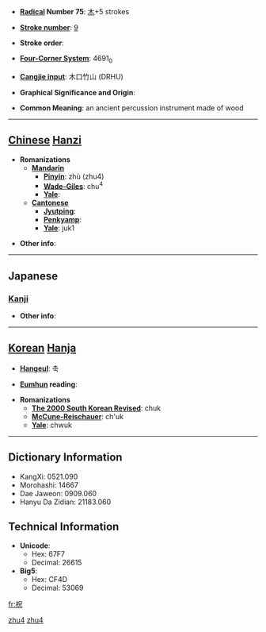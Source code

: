 * '''[[Wiktionary:Chinese radical index| Radical]] Number 75''': [[Wiktionary:Chinese radical index 木|木]]+5 strokes

* '''[[Wiktionary:Chinese total strokes index|Stroke number]]''': [[Wiktionary:Chinese total strokes index 9|9]]

* '''Stroke order''': 

* '''[[Wiktionary:Chinese four corner index|Four-Corner System]]''': 4691<sub>0</sub>

* '''[[Wiktionary:Chinese Cangjie index|Cangjie input]]''': 木口竹山 (DRHU)

* '''Graphical Significance and Origin''': 

* '''Common Meaning''': an ancient percussion instrument made of wood

----

== [[Chinese]] [[Hanzi]] ==

* '''Romanizations'''
** '''[[Mandarin]]'''
*** '''[[Pinyin]]''': zhù (zhu4)
*** '''[[Wade-Giles]]''': chu<sup>4</sup>
*** '''[[Yale]]''': 
** '''[[Cantonese]]'''
*** '''[[Jyutping]]''':
*** '''[[Penkyamp]]''': 
*** '''[[Yale]]''': juk1

* '''Other info''': 

----

==Japanese==
===[[Kanji]]===
{{kanji|on readings=[[しゅく]] (shuku)
|kun readings=
}}

* '''Other info''':  

----

== [[Korean]] [[Hanja]] ==

* '''[[Hangeul]]''': 축

* '''[[Eumhun]] reading''': 

* '''Romanizations'''
** '''[[The 2000 South Korean Revised Romanization|The 2000 South Korean Revised]]''': chuk
** '''[[McCune-Reischauer]]''': ch'uk
** '''[[Yale]]''': chwuk

----

== Dictionary Information ==

* KangXi: 0521.090
* Morohashi: 14667
* Dae Jaweon: 0909.060
* Hanyu Da Zidian: 21183.060

== Technical Information ==

* '''Unicode''':
** Hex: 67F7
** Decimal: 26615
* '''Big5''':
** Hex: CF4D
** Decimal: 53069

[[fr:柷]]
[[Category:zh-cn:Musical instruments|zhu4]]
[[Category:zh-tw:Musical instruments|zhu4]]
